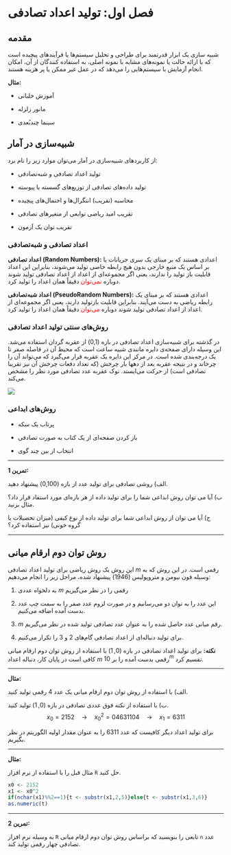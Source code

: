 # فصل اول: تولید اعداد تصادفی

## مقدمه

شبیه سازی یک ابزار قدرتمند برای طراحی و تحلیل سیستم‌ها یا فرآیندهای پیچیده است که با ارائه حالت یا نمونه‌های مشابه با نمونه اصلی، به استفاده کنندگان از آن، امکان انجام آزمایش با سیستم‌هایی را می‌دهد که در عمل غیر ممکن یا پر هزینه هستند.

**مثال:**

-   آموزش خلبانی

-   مانور زلزله

-   سینما چندبُعدی

## شبیه‌سازی در آمار

از کاربردهای شبیه‌سازی در آمار می‌توان موارد زیر را نام برد:

-   تولید اعداد تصادفی و شبه‌تصادفی

-   تولید داده‌های تصادفی از توزیع‌های گسسته یا پیوسته

-   محاسبه (تقریب) انتگرال‌ها و احتمال‌های پیچیده

-   تقریب امید ریاضی توابعی از متغیرهای تصادفی

-   تقریب توان یک آزمون

### اعداد تصادفی و شبه‌تصادفی

**اعداد تصادفی (Random Numbers):** اعدادی هستند که بر مبنای یک سری جریانات یا بر اساس یک منبع خارجی بدون هیچ رابطه خاصی تولید می‌شوند، بنابراین این اعداد قابلیت باز تولید را ندارند، یعنی اگر مجموعه‌ای از اعداد از اعداد تصادفی تولید شوند دوباره [نمی‌توان]{style="color: red"} دقیقاً همان اعداد را تولید کرد.

**اعداد شبه‌تصادفی (PseudoRandom Numbers):** اعدادی هستند که بر مبنای یک رابطه ریاضی به دست می‌آیند. بنابراین قابلیت بازتولید دارند، یعنی اگر مجموعه‌ای از اعداد از اعداد تصادفی تولید شوند دوباره [می‌توان]{style="color: red"} دقیقاً همان اعداد را تولید کرد.

### روش‌های سنتی تولید اعداد تصادفی

در گذشته برای شبیه‌سازی اعداد تصادفی در بازه (0,1) از عقربه‌ گردان استفاده می‌شد. این وسیله دارای صفحه‌ی دایره‌ مانندی شبیه ساعت است که محیط آن در فاصله صفر تا یک درجه‌بندی شده است. در مرکز این دایره یک عقربه قرار می‌گیرد که می‌تواند آن را چرخاند و در نتیجه عقربه بعد از دهها بار چرخش (که تعداد دفعات چرخش آن نیز تقریبا تصادفی است) از حرکت می‌ایستد. نوک عقربه عدد تصادفی مورد نظر را مشخص می‌کند.

![](circle.png){fig-align="center"}

### روش‌های ابداعی

-   پرتاب یک سکه

-   باز کردن صفحه‌ای از یک کتاب به صورت تصادفی

-   انتخاب از بین چند گوی

------------------------------------------------------------------------

**تمرین 1:**

الف) روشی تصادفی برای تولید عدد از بازه (0,100) پیشنهاد دهید.

ب) آیا می توان روش ابداعی شما را برای تولید داده از هر بازه‌ای مورد استفاد قرار داد؟ مثال بزنید.

ج) آیا می توان از روش ابداعی شما برای تولید داده از نوع کیفی (میزان تحصیلات یا گروه خونی) نیز استفاده کرد؟

------------------------------------------------------------------------

## روش توان دوم ارقام میانی

این روش یک روش ریاضی برای تولید اعداد تصادفی $m$ رقمی است. در این روش که به وسیله فون نیومن و متروپولیس (1946) پیشنهاد شده، مراحل زیر را انجام می‌دهیم:

1.  به دلخواه عددی $m$ رقمی را در نظر می‌گیریم

2.  این عدد را به توان دو می‌رسانیم و در صورت لزوم عدد صفر را به سمت چپ عدد بدست آمده اضافه می‌کنیم.

3.  $m$ رقم میانی عدد حاصل شده را به عنوان عدد تصادفی تولید شده در نظر می‌گیریم.

4.  برای تولید دنباله‌ای از اعداد تصادفی گام‌های 2 و 3 را تکرار می‌کنیم.

**نکته:** برای تولید اعداد تصادفی در بازه $(0,1)$ با استفاده از روش توان دوم ارقام میانی کافی است در پایان کار، دنباله اعداد $m$ رقمی بدست آمده را بر $10^m$ تقسیم کرد.

------------------------------------------------------------------------

**مثال:**

الف) با استفاده از روش توان دوم ارقام میانی یک عدد 4 رقمی تولید کنید.

ب) با استفاده از نکته فوق عددی تصادفی در بازه $(0,1)$ تولید کنید.$$
x_0 = 2152 \quad \longrightarrow\quad x_0^2 = 04631104 \quad\longrightarrow \quad x_1 = 6311
$$

برای تولید اعداد دیگر کافیست که عدد 6311 را به عنوان مقدار اولیه الگوریتم در نظر بگیریم.

------------------------------------------------------------------------

**مثال:**

مثال قبل را با استفاده از نرم افزار `R` حل کنید.

```r
x0 <- 2152
x1 <- x0^2
if(nchar(x1)%%2==1){t <- substr(x1,2,5)}else{t <- substr(x1,3,6)}
as.numeric(t)
```

------------------------------------------------------------------------

**تمرین 2:**

به وسیله نرم افزار `R` تابعی را بنویسید که براساس روش توان دوم ارقام میانی `n` عدد تصادفی چهار رقمی تولید کند.

